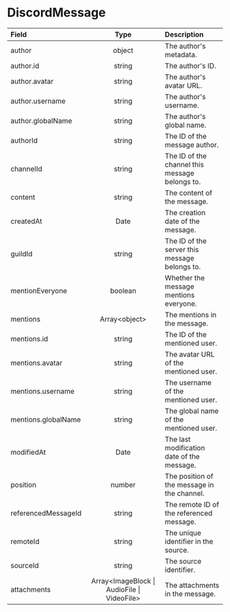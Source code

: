 # DiscordMessage

| Field | Type | Description |
| :---------------- | :------: | :---- |
| author | object | The author's metadata. |
| author.id | string | The author's ID. |
| author.avatar | string | The author's avatar URL. |
| author.username | string | The author's username. |
| author.globalName | string | The author's global name. |
| authorId | string | The ID of the message author. |
| channelId | string | The ID of the channel this message belongs to. |
| content | string | The content of the message. |
| createdAt | Date | The creation date of the message. |
| guildId | string | The ID of the server this message belongs to. |
| mentionEveryone | boolean | Whether the message mentions everyone. |
| mentions | Array\<object\> | The mentions in the message. |
| mentions.id | string | The ID of the mentioned user. |
| mentions.avatar | string | The avatar URL of the mentioned user. |
| mentions.username | string | The username of the mentioned user. |
| mentions.globalName | string | The global name of the mentioned user. |
| modifiedAt | Date | The last modification date of the message. |
| position | number | The position of the message in the channel. |
| referencedMessageId | string | The remote ID of the referenced message. |
| remoteId | string | The unique identifier in the source. |
| sourceId | string | The source identifier. |
| attachments | Array\<ImageBlock \| AudioFile \| VideoFile\> | The attachments in the message. |
